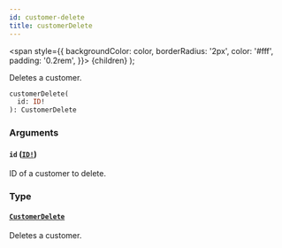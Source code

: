 ```yaml
---
id: customer-delete
title: customerDelete
---
```


<span
style={{
      backgroundColor: color,
      borderRadius: '2px',
      color: '#fff',
      padding: '0.2rem',
    }}>
{children}
</span>
);

Deletes a customer.

```graphql
customerDelete(
  id: ID!
): CustomerDelete

```

### Arguments

#### `id` ([`ID!`](/api-reference/scalars/id.mdx))

ID of a customer to delete.

### Type

#### [`CustomerDelete`](/api-reference/objects/customer-delete.mdx)

Deletes a customer.
